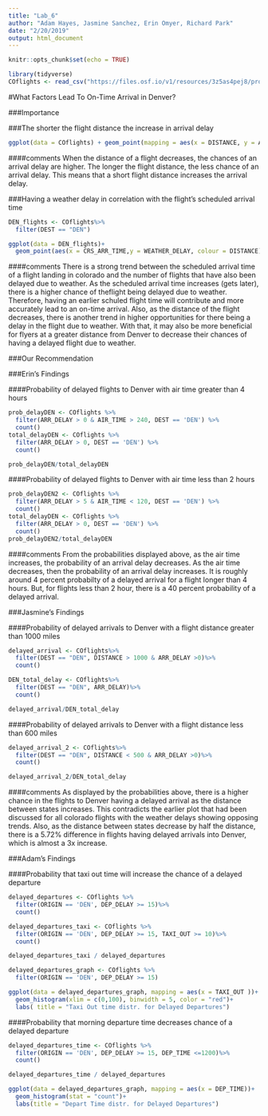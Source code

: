 ```yaml
---
title: "Lab_6"
author: "Adam Hayes, Jasmine Sanchez, Erin Omyer, Richard Park"
date: "2/20/2019"
output: html_document
---
```


```r
knitr::opts_chunk$set(echo = TRUE)
```

```r
library(tidyverse)
COflights <- read_csv("https://files.osf.io/v1/resources/3z5as4pej8/providers/osfstorage/5a8ca28f57103100104584db")


```
#What Factors Lead To On-Time Arrival in Denver?

###Importance


###The shorter the flight distance the increase in arrival delay
```r

ggplot(data = COflights) + geom_point(mapping = aes(x = DISTANCE, y = ARR_DELAY), color = 'blue', position = 'dodge', na.rm = TRUE) + coord_flip()

```

####comments
When the distance of a flight decreases, the chances of an arrival delay are higher. The longer the flight distance, the less chance of an arrival delay. This means that a short flight distance increases the arrival delay.

###Having a weather delay in correlation with the flight's scheduled arrival time
```r
DEN_flights <- COflights%>%
  filter(DEST == "DEN")

ggplot(data = DEN_flights)+
  geom_point(aes(x = CRS_ARR_TIME,y = WEATHER_DELAY, colour = DISTANCE), position = "jitter",na.rm =TRUE)
```

####comments
There is a strong trend between the scheduled arrival time of a flight landing in colorado and the number of flights that have also been delayed due to weather. As the scheduled arrival time increases (gets later), there is a higher chance of theflight being delayed due to weather. Therefore, having an earlier schuled flight time will contribute and more accurately lead to an on-time arrival.
Also, as the distance of the flight decreases, there is another trend in higher opportunities for there being a delay in the flight due to weather. With that, it may also be more beneficial for flyers at a greater distance from Denver to decrease their chances of having a delayed flight due to weather. 

###Our Recommendation


###Erin's Findings


####Probability of delayed flights to Denver with air time greater than 4 hours

```r
prob_delayDEN <- COflights %>%
  filter(ARR_DELAY > 0 & AIR_TIME > 240, DEST == 'DEN') %>%
  count()
total_delayDEN <- COflights %>%
  filter(ARR_DELAY > 0, DEST == 'DEN') %>%
  count()

prob_delayDEN/total_delayDEN
```

####Probability of delayed flights to Denver with air time less than 2 hours

```r
prob_delayDEN2 <- COflights %>%
  filter(ARR_DELAY > 5 & AIR_TIME < 120, DEST == 'DEN') %>%
  count()
total_delayDEN <- COflights %>%
  filter(ARR_DELAY > 0, DEST == 'DEN') %>%
  count()
prob_delayDEN2/total_delayDEN
```

####comments
From the probabilities displayed above, as the air time increases, the probability of an arrival delay decreases. As the air time decreases, then the probability of an arrival delay increases. It is roughly around 4 percent probabilty of a delayed arrival for a flight longer than 4 hours. But, for flights less than 2 hour, there is a 40 percent probability of a delayed arrival. 


###Jasmine's Findings

####Probability of delayed arrivals to Denver with a flight distance greater than 1000 miles
```r
delayed_arrival <- COflights%>%
  filter(DEST == "DEN", DISTANCE > 1000 & ARR_DELAY >0)%>%
  count()

DEN_total_delay <- COflights%>%
  filter(DEST == "DEN", ARR_DELAY)%>%
  count()

delayed_arrival/DEN_total_delay
```

####Probability of delayed arrivals to Denver with a flight distance less than 600 miles
```r
delayed_arrival_2 <- COflights%>%
  filter(DEST == "DEN", DISTANCE < 500 & ARR_DELAY >0)%>%
  count()

delayed_arrival_2/DEN_total_delay
```

####comments
As displayed by the probabilities above, there is a higher chance in the flights to Denver having a delayed arrival as the distance between states increases. This contradicts the earlier plot that had been discussed for all colorado flights with the weather delays showing opposing trends. Also, as the distance between states decrease by half the distance, there is a 5.72% difference in flights having delayed arrivals into Denver, which is almost a 3x increase. 

###Adam's Findings

####Probability that taxi out time will increase the chance of a delayed departure

```r
delayed_departures <- COflights %>%
  filter(ORIGIN == 'DEN', DEP_DELAY >= 15)%>%
  count()

delayed_departures_taxi <- COflights %>%
  filter(ORIGIN == 'DEN', DEP_DELAY >= 15, TAXI_OUT >= 10)%>%
  count()

delayed_departures_taxi / delayed_departures

delayed_departures_graph <- COflights %>%
  filter(ORIGIN == 'DEN', DEP_DELAY >= 15)

ggplot(data = delayed_departures_graph, mapping = aes(x = TAXI_OUT ))+
  geom_histogram(xlim = c(0,100), binwidth = 5, color = "red")+
  labs( title = "Taxi Out time distr. for Delayed Departures")
```

####Probability that morning departure time decreases chance of a delayed departure

```r
delayed_departures_time <- COflights %>%
  filter(ORIGIN == 'DEN', DEP_DELAY >= 15, DEP_TIME <=1200)%>%
  count()

delayed_departures_time / delayed_departures

ggplot(data = delayed_departures_graph, mapping = aes(x = DEP_TIME))+
  geom_histogram(stat = "count")+
  labs(title = "Depart Time distr. for Delayed Departures")
```

